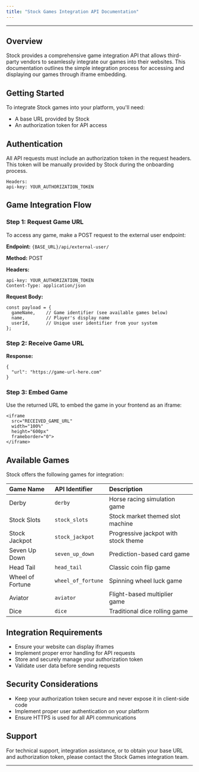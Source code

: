 ```yaml
---
title: "Stock Games Integration API Documentation"
---
```


---

## Overview

Stock provides a comprehensive game integration API that allows third-party vendors to seamlessly integrate our games into their websites. This documentation outlines the simple integration process for accessing and displaying our games through iframe embedding.

## Getting Started

To integrate Stock games into your platform, you'll need:

- A base URL provided by Stock
- An authorization token for API access

## Authentication

All API requests must include an authorization token in the request headers. This token will be manually provided by Stock during the onboarding process.

```
Headers:
api-key: YOUR_AUTHORIZATION_TOKEN
```

## Game Integration Flow

### Step 1: Request Game URL

To access any game, make a POST request to the external user endpoint:

**Endpoint:** `{BASE_URL}/api/external-user/`

**Method:** POST

**Headers:**

```
api-key: YOUR_AUTHORIZATION_TOKEN
Content-Type: application/json
```

**Request Body:**

```
const payload = {
  gameName,    // Game identifier (see available games below)
  name,        // Player's display name
  userId,      // Unique user identifier from your system
};
```

### Step 2: Receive Game URL

**Response:**

```
{
  "url": "https://game-url-here.com"
}
```

### Step 3: Embed Game

Use the returned URL to embed the game in your frontend as an iframe:

```
<iframe 
  src="RECEIVED_GAME_URL" 
  width="100%" 
  height="600px"
  frameborder="0">
</iframe>
```

## Available Games

Stock offers the following games for integration:

| Game Name        | API Identifier     | Description                          |
| :--------------- | :----------------- | :----------------------------------- |
| Derby            | `derby`            | Horse racing simulation game         |
| Stock Slots      | `stock_slots`      | Stock market themed slot machine     |
| Stock Jackpot    | `stock_jackpot`    | Progressive jackpot with stock theme |
| Seven Up Down    | `seven_up_down`    | Prediction-based card game           |
| Head Tail        | `head_tail`        | Classic coin flip game               |
| Wheel of Fortune | `wheel_of_fortune` | Spinning wheel luck game             |
| Aviator          | `aviator`          | Flight-based multiplier game         |
| Dice             | `dice`             | Traditional dice rolling game        |

## Integration Requirements

- Ensure your website can display iframes
- Implement proper error handling for API requests
- Store and securely manage your authorization token
- Validate user data before sending requests

## Security Considerations

- Keep your authorization token secure and never expose it in client-side code
- Implement proper user authentication on your platform
- Ensure HTTPS is used for all API communications

## Support

For technical support, integration assistance, or to obtain your base URL and authorization token, please contact the Stock Games integration team.

---
